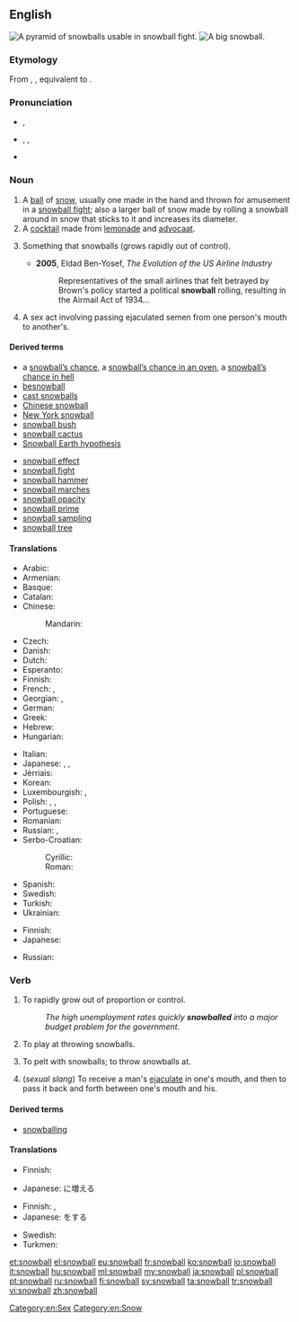 {{also|Snowball}}
==English==
{{wikipedia}}
[[Image:Snowpyramids.jpg|thumb|A pyramid of snowballs usable in snowball fight.]]
[[Image:Giant snowball Oxford.jpg|thumb|A big snowball.]]

===Etymology===
From {{etyl|enm}} {{term|snowball|lang=enm}}, {{term|snawball|lang=enm}}, equivalent to {{compound|snow|ball|lang=-}}.

===Pronunciation===
* {{a|UK}} {{IPA|/ˈsnəʊbɔːl/}}, {{X-SAMPA|/"sn@UbO:l/}}
* {{a|US}} {{enPR|snōʹbôl}}, {{IPA|/ˈsnoʊbɔːl/}}, {{X-SAMPA|/"snoUbO:l/}}
* {{audio|En-us-snowball.ogg|Audio (US)}}

===Noun===
{{en-noun}}

# A [[ball]] of [[snow]], usually one made in the hand and thrown for amusement in a [[snowball fight]]; also a larger ball of snow made by rolling a snowball around in snow that sticks to it and increases its diameter.
# A [[cocktail]] made from [[lemonade]] and [[advocaat]].
# {{figuratively}} Something that snowballs (grows rapidly out of control).
#* '''2005''', Eldad Ben-Yosef, ''The Evolution of the US Airline Industry''
#*: Representatives of the small airlines that felt betrayed by Brown's policy started a political '''snowball''' rolling, resulting in the Airmail Act of 1934...
# A sex act involving passing ejaculated semen from one person's mouth to another's.

====Derived terms====
{{top2}}
* a [[snowball's chance|snowball’s chance]], a [[snowball's chance in an oven|snowball’s chance in an oven]], a [[snowball's chance in hell|snowball’s chance in hell]]
* [[besnowball]]
* [[cast snowballs]]
* [[Chinese snowball]]
* [[New York snowball]]
* [[snowball bush]]
* [[snowball cactus]]
* [[Snowball Earth hypothesis]]
{{mid2}}
* [[snowball effect]]
* [[snowball fight]]
* [[snowball hammer]]
* [[snowball marches]]
* [[snowball opacity]]
* [[snowball prime]]
* [[snowball sampling]]
* [[snowball tree]]
{{bottom}}

====Translations====
{{trans-top|ball of snow}}
* Arabic: {{t-|ar|كرة الثلج|f|tr=kúrat al-ṯalj|sc=Arab}}
* Armenian: {{t-|hy|ձնագնդիկ|tr=jnagndik}}
* Basque: {{t-|eu|elur-bola}}
* Catalan: {{t-|ca|bola de neu|f}}
* Chinese:
*: Mandarin: {{t|cmn|雪球|tr=xuěqiú|sc=Hani}}
* Czech: {{t-|cs|sněhová koule|f}}
* Danish: {{t-|da|snebold|c}}
* Dutch: {{t+|nl|sneeuwbal|m}}
* Esperanto: {{t-|eo|neĝobulo}}
* Finnish: {{t+|fi|lumipallo}}
* French: {{t+|fr|boule de neige|f}}, {{t-|fr|balle de neige|f}} {{qualifier|Quebec}}
* Georgian: {{t-|ka|თოვლის გუნდა|tr=t‘ovlis gunda|sc=Geor}}, {{t-|ka|გუნდა|tr=gunda|sc=Geor}}
* German: {{t+|de|Schneeball|m}}
* Greek: {{t+|el|χιονόμπαλα|f|tr=chionómpala}}
* Hebrew: {{t+|he|כדור שלג|m|tr=kadúr shéleg|sc=Hebr}}
* Hungarian: {{t+|hu|hógolyó}}
{{trans-mid}}
* Italian: {{t-|it|palla di neve|f}}
* Japanese: {{t-|ja|雪玉|tr=ゆきだま, yukidama}},  {{t-|ja|雪つぶて|tr=ゆきつぶて, yukitsubute}},  {{t+|ja|雪だるま|tr=ゆきだるま, yukidaruma}}
* Jèrriais: {{tø|roa-jer|boule dé né|f}}
* Korean: {{t-|ko|눈덩이|tr=nundeongi|sc=Kore}}
* Luxembourgish: {{t-|lb|Schnéiball|m}}, {{t+|lb|Schnéiklatz|f}}
* Polish: {{t+|pl|śnieżka|f}}, {{t-|pl|kulka śnieżna|f}}, {{t-|pl|kulka śniegowa|f}}
* Portuguese: {{t-|pt|bola de neve|f}}
* Romanian: {{t-|ro|bulgăre de zăpadă|m}}
* Russian: {{t+|ru|снежок|m|tr=snežók}}, {{t-|ru|снежный ком|m|tr=snéžnyj kom|sc=Cyrl}} {{qualifier|larger}}
* Serbo-Croatian:
*: Cyrillic: {{t-|sh|грудва|f|sc=Cyrl}}
*: Roman: {{t-|sh|grudva|f}}
* Spanish: {{t-|es|bola de nieve|f}}
* Swedish: {{t+|sv|snöboll|c}}
* Turkish: {{t+|tr|kar topu}}
* Ukrainian: {{t-|uk|сніжок|m|tr=snižók|sc=Cyrl}}
{{trans-bottom}}

{{trans-top|cocktail}}
* Finnish: {{t+|fi|lumipallo}}
* Japanese: {{t-|ja|スノーボール|tr=sunōbōru}}
{{trans-mid}}
* Russian: {{t+|ru|снежок|m|tr=snežók|sc=Cyrl}}
{{trans-bottom}}

===Verb===
{{en-verb}}

# {{intransitive}} To rapidly grow out of proportion or control.
#: ''The high unemployment rates quickly '''snowballed''' into a major budget problem for the government.''
# {{intransitive}} To play at throwing snowballs.
# {{transitive}} To pelt with snowballs; to throw snowballs at.
# {{intransitive}} (''sexual slang'') To receive a man's [[ejaculate]] in one's mouth, and then to pass it back and forth between one's mouth and his.

====Derived terms====
* [[snowballing]]<!--noun-->

====Translations====
{{trans-top|rapidly grow out of proportion or control}}
* Finnish: {{t+|fi|paisua}}
{{trans-mid}}
* Japanese: {{t-|ja|雪だるま式}}に増える
{{trans-bottom}}

{{trans-top|play at throwing snowballs}}
* Finnish: {{t+|fi|olla}} {{t-|fi|lumisotasilla}}, {{t+|fi|leikkiä}} {{t+|fi|lumisota|alt=lumisotaa}}
* Japanese: {{t-|ja|雪合戦}}をする
{{trans-mid}}
* Swedish: {{t-|sv|ha snöbollskrig}}
* Turkmen: {{t-|tk|gar zyňyşmak}}
{{trans-bottom}}

{{trans-top|sexual slang: pass ejaculate from mouth to mouth}}
{{trans-mid}}
{{trans-bottom}}

[[Category:en:Sex]]
[[Category:en:Snow]]

[[et:snowball]]
[[el:snowball]]
[[eu:snowball]]
[[fr:snowball]]
[[ko:snowball]]
[[io:snowball]]
[[it:snowball]]
[[hu:snowball]]
[[ml:snowball]]
[[my:snowball]]
[[ja:snowball]]
[[pl:snowball]]
[[pt:snowball]]
[[ru:snowball]]
[[fi:snowball]]
[[sv:snowball]]
[[ta:snowball]]
[[tr:snowball]]
[[vi:snowball]]
[[zh:snowball]]